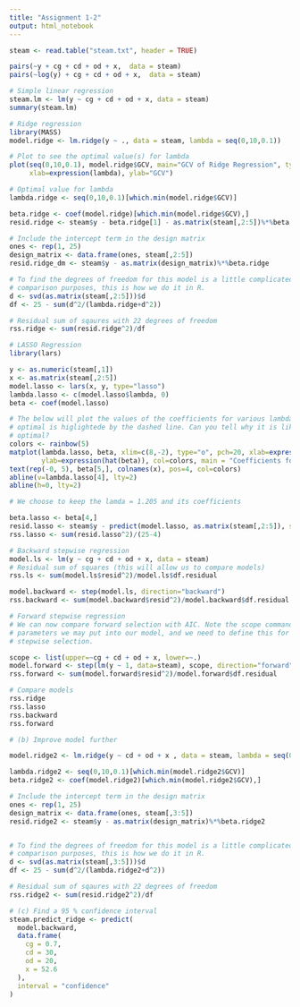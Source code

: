 ```yaml
---
title: "Assignment 1-2"
output: html_notebook
---
```


```r
steam <- read.table("steam.txt", header = TRUE)
```

```r
pairs(~y + cg + cd + od + x,  data = steam)
pairs(~log(y) + cg + cd + od + x,  data = steam)
```

```r
# Simple linear regression
steam.lm <- lm(y ~ cg + cd + od + x, data = steam)
summary(steam.lm)
```


```r
# Ridge regression
library(MASS)
model.ridge <- lm.ridge(y ~ ., data = steam, lambda = seq(0,10,0.1))

# Plot to see the optimal value(s) for lambda
plot(seq(0,10,0.1), model.ridge$GCV, main="GCV of Ridge Regression", type="l", 
     xlab=expression(lambda), ylab="GCV")

# Optimal value for lambda
lambda.ridge <- seq(0,10,0.1)[which.min(model.ridge$GCV)]

beta.ridge <- coef(model.ridge)[which.min(model.ridge$GCV),]
resid.ridge <- steam$y - beta.ridge[1] - as.matrix(steam[,2:5])%*%beta.ridge[2:5]

# Include the intercept term in the design matrix
ones <- rep(1, 25)
design_matrix <- data.frame(ones, steam[,2:5])
resid.ridge_dm <- steam$y - as.matrix(design_matrix)%*%beta.ridge

# To find the degrees of freedom for this model is a little complicated, but for 
# comparison purposes, this is how we do it in R.
d <- svd(as.matrix(steam[,2:5]))$d
df <- 25 - sum(d^2/(lambda.ridge+d^2))

# Residual sum of sqaures with 22 degrees of freedom
rss.ridge <- sum(resid.ridge^2)/df
```

```r
# LASSO Regression
library(lars)

y <- as.numeric(steam[,1])
x <- as.matrix(steam[,2:5])
model.lasso <- lars(x, y, type="lasso")
lambda.lasso <- c(model.lasso$lambda, 0)
beta <- coef(model.lasso)

# The below will plot the values of the coefficients for various lambda. Again the 
# optimal is higlightede by the dashed line. Can you tell why it is likely to be 
# optimal?
colors <- rainbow(5)
matplot(lambda.lasso, beta, xlim=c(8,-2), type="o", pch=20, xlab=expression(lambda), 
        ylab=expression(hat(beta)), col=colors, main = "Coefficients for various lambda")
text(rep(-0, 5), beta[5,], colnames(x), pos=4, col=colors)
abline(v=lambda.lasso[4], lty=2)
abline(h=0, lty=2)

# We choose to keep the lamda = 1.205 and its coefficients

beta.lasso <- beta[4,]
resid.lasso <- steam$y - predict(model.lasso, as.matrix(steam[,2:5]), s=4, type="fit")$fit
rss.lasso <- sum(resid.lasso^2)/(25-4)
```

```r
# Backward stepwise regression
model.ls <- lm(y ~ cg + cd + od + x, data = steam)
# Residual sum of squares (this will allow us to compare models)
rss.ls <- sum(model.ls$resid^2)/model.ls$df.residual

model.backward <- step(model.ls, direction="backward")
rss.backward <- sum(model.backward$resid^2)/model.backward$df.residual
```

```r
# Forward stepwise regression
# We can now compare forward selection with AIC. Note the scope command tells you what 
# parameters we may put into our model, and we need to define this for forward 
# stepwise selection.

scope <- list(upper=~cg + cd + od + x, lower=~.)
model.forward <- step(lm(y ~ 1, data=steam), scope, direction="forward")
rss.forward <- sum(model.forward$resid^2)/model.forward$df.residual
```

```r
# Compare models
rss.ridge
rss.lasso
rss.backward
rss.forward
```


```r
# (b) Improve model further

model.ridge2 <- lm.ridge(y ~ cd + od + x , data = steam, lambda = seq(0,10,0.1))

lambda.ridge2 <- seq(0,10,0.1)[which.min(model.ridge2$GCV)]
beta.ridge2 <- coef(model.ridge2)[which.min(model.ridge2$GCV),]

# Include the intercept term in the design matrix
ones <- rep(1, 25)
design_matrix <- data.frame(ones, steam[,3:5])
resid.ridge2 <- steam$y - as.matrix(design_matrix)%*%beta.ridge2


# To find the degrees of freedom for this model is a little complicated, but for 
# comparison purposes, this is how we do it in R.
d <- svd(as.matrix(steam[,3:5]))$d
df <- 25 - sum(d^2/(lambda.ridge2+d^2))

# Residual sum of sqaures with 22 degrees of freedom
rss.ridge2 <- sum(resid.ridge2^2)/df
```

```r
# (c) Find a 95 % confidence interval
steam.predict_ridge <- predict(
  model.backward,
  data.frame(
    cg = 0.7,
    cd = 30,
    od = 20,
    x = 52.6
  ),
  interval = "confidence"
)
```







